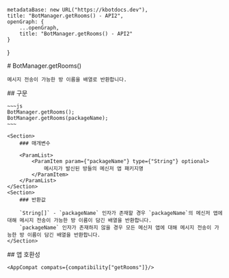 
    metadataBase: new URL("https://kbotdocs.dev"),
    title: "BotManager.getRooms() - API2",
    openGraph: {
        ...openGraph,
        title: "BotManager.getRooms() - API2"
    }
}

<Section>
    # BotManager.getRooms()

    메시지 전송이 가능한 방 이름을 배열로 반환합니다.
</Section>
<Section>
    ## 구문

    ~~~js
    BotManager.getRooms();
    BotManager.getRooms(packageName);
    ~~~

    <Section>
        ### 매개변수

        <ParamList>
            <ParamItem param={"packageName"} type={"String"} optional>
                메시지가 발신된 방들의 메신저 앱 패키지명
            </ParamItem>
        </ParamList>
    </Section>
    <Section>
        ### 반환값

        `String[]` - `packageName` 인자가 존재할 경우 `packageName`의 메신저 앱에 대해 메시지 전송이 가능한 방 이름이 담긴 배열을 반환합니다.
        `packageName` 인자가 존재하지 않을 경우 모든 메신저 앱에 대해 메시지 전송이 가능한 방 이름이 담긴 배열을 반환합니다.
    </Section>
</Section>
<Section>
    ## 앱 호환성

    <AppCompat compats={compatibility["getRooms"]}/>
</Section>